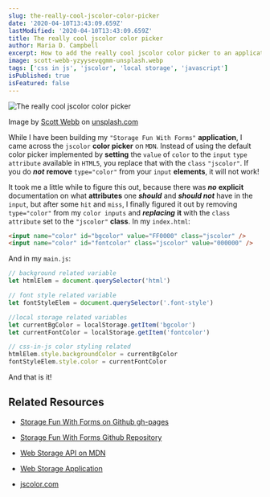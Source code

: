 ```yaml
---
slug: the-really-cool-jscolor-color-picker
date: '2020-04-10T13:43:09.659Z'
lastModified: '2020-04-10T13:43:09.659Z'
title: The really cool jscolor color picker
author: Maria D. Campbell
excerpt: How to add the really cool jscolor color picker to an application!
image: scott-webb-yzyysevqgmm-unsplash.webp
tags: ['css in js', 'jscolor', 'local storage', 'javascript']
isPublished: true
isFeatured: false
---
```


![The really cool jscolor color picker](scott-webb-yzyysevqgmm-unsplash.webp)

Image by [Scott Webb](https://unsplash.com/@scottwebb) on [unsplash.com](https://unsplash.com/photos/YZyYSeVQGmM)

While I have been building my `"Storage Fun With Forms"` **application**, I came across the `jscolor` **color picker** on `MDN`. Instead of using the default color picker implemented by **setting** the `value` of `color` to the `input` `type attribute` available in `HTML5`, you replace that with the `class` `"jscolor"`. If you do **_not_** **remove** `type="color"` from your `input` **elements**, it will not work!

It took me a little while to figure this out, because there was **_no_**
**explicit** documentation on what **attributes** one **_should_** and **_should not_** have in the `input`, but after some `hit` and `miss`, I finally figured it out by removing `type="color"` from my `color inputs` and **_replacing_** **it** with the `class attribute` set to the `"jscolor"` **class**. In my `index.html`:

```html
<input name="color" id="bgcolor" value="FF0000" class="jscolor" />
<input name="color" id="fontcolor" class="jscolor" value="000000" />
```

And in my `main.js`:

```js
// background related variable
let htmlElem = document.querySelector('html')

// font style related variable
let fontStyleElem = document.querySelector('.font-style')

//local storage related variables
let currentBgColor = localStorage.getItem('bgcolor')
let currentFontColor = localStorage.getItem('fontcolor')

// css-in-js color styling related
htmlElem.style.backgroundColor = currentBgColor
fontStyleElem.style.color = currentFontColor
```

And that is it!

## Related Resources

-   [Storage Fun With Forms on Github gh-pages](https://interglobalmedia.github.io/local-storage-session-storage-fun-form/)

-   [Storage Fun With Forms Github Repository](https://github.com/interglobalmedia/local-storage-session-storage-fun-form)

-   [Web Storage API on MDN](https://developer.mozilla.org/en-US/docs/Web/API/Web_Storage_API)

-   [Web Storage Application](https://mdn.github.io/dom-examples/web-storage/)

-   [jscolor.com](http://jscolor.com/)

